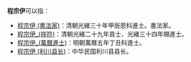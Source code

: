'''程宗伊'''可以指：
*[[程宗伊_(書法家)|程宗伊 (書法家)]]：清朝光緒三十年甲辰恩科進士。書法家。
*[[程宗伊_(祥符)|程宗伊_(祥符)]]：清朝光緒二十九年貢士、光緒三十四年賜進士。
*[[程宗伊_(萬曆進士)|程宗伊_(萬曆進士)]]：明朝萬曆五年丁丑科進士。
*[[程宗伊_(利川县长)|程宗伊 (利川县长)]]：中华民国利川县县长。

{{消歧義|Ch程|Cat=三字程姓人名消歧义}}